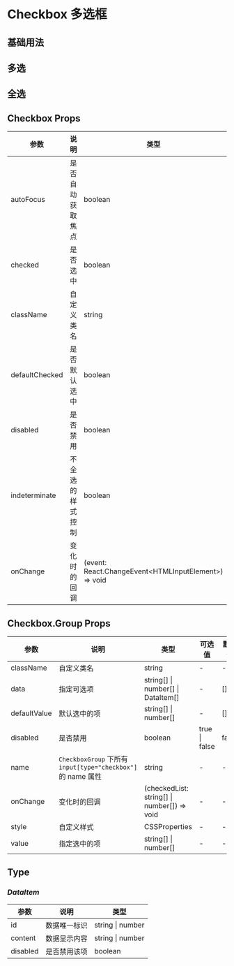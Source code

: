 # Checkbox 多选框

## 基础用法


<DemoBasic />

## 多选


<DemoMultiselect />

## 全选


<DemoAllselect />

## Checkbox Props

| 参数           | 说明             | 类型                                                   | 可选值        | 默认值 |
| -------------- | ---------------- | ------------------------------------------------------ | ------------- | ------ |
| autoFocus      | 是否自动获取焦点 | boolean                                                | true \| false | false  |
| checked        | 是否选中         | boolean                                                | true \| false | false  |
| className      | 自定义类名       | string                                                 | -             | -      |
| defaultChecked | 是否默认选中     | boolean                                                | true \| false | false  |
| disabled       | 是否禁用         | boolean                                                | true \| false | false  |
| indeterminate  | 不全选的样式控制 | boolean                                                | true \| false | false  |
| onChange       | 变化时的回调     | (event: React.ChangeEvent\<HTMLInputElement\>) => void | -             | -      |

## Checkbox.Group Props

| 参数         | 说明                                                         | 类型                                        | 可选值        | 默认值 |
| ------------ | ------------------------------------------------------------ | ------------------------------------------- | ------------- | ------ |
| className    | 自定义类名                                                   | string                                      | -             | -      |
| data         | 指定可选项                                                   | string[] \| number[] \| DataItem[]          | -             | []     |
| defaultValue | 默认选中的项                                                 | string[] \| number[]                        | -             | []     |
| disabled     | 是否禁用                                                     | boolean                                     | true \| false | false  |
| name         | `CheckboxGroup` 下所有 `input[type="checkbox"]` 的 name 属性 | string                                      | -             | -      |
| onChange     | 变化时的回调                                                 | (checkedList: string[] \| number[]) => void | -             | -      |
| style        | 自定义样式                                                   | CSSProperties                               | -             | -      |
| value        | 指定选中的项                                                 | string[] \| number[]                        | -             | -      |

## Type

### _DataItem_

| 参数     | 说明         | 类型             |
| -------- | ------------ | ---------------- |
| id       | 数据唯一标识 | string \| number |
| content  | 数据显示内容 | string \| number |
| disabled | 是否禁用该项 | boolean          |
